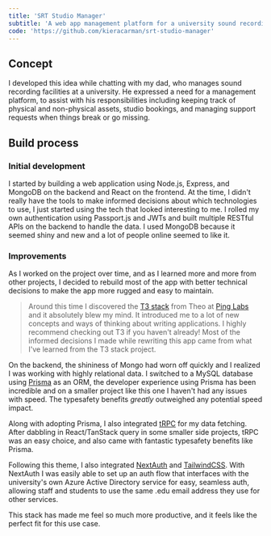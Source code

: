 ```yaml
---
title: 'SRT Studio Manager'
subtitle: 'A web app management platform for a university sound recording technology department'
code: 'https://github.com/kieracarman/srt-studio-manager'
---
```


## Concept

I developed this idea while chatting with my dad, who manages sound recording facilities at a university. He expressed a need for a management platform, to assist with his responsibilities including keeping track of physical and non-physical assets, studio bookings, and managing support requests when things break or go missing.

## Build process

### Initial development

I started by building a web application using Node.js, Express, and MongoDB on the backend and React on the frontend. At the time, I didn't really have the tools to make informed decisions about which technologies to use, I just started using the tech that looked interesting to me. I rolled my own authentication using Passport.js and JWTs and built multiple RESTful APIs on the backend to handle the data. I used MongoDB because it seemed shiny and new and a lot of people online seemed to like it.

### Improvements

As I worked on the project over time, and as I learned more and more from other projects, I decided to rebuild most of the app with better technical decisions to make the app more rugged and easy to maintain.

> Around this time I discovered the [T3 stack](https://init.tips) from Theo at [Ping Labs](https://ping.gg) and it absolutely blew my mind. It introduced me to a lot of new concepts and ways of thinking about writing applications. I highly recommend checking out T3 if you haven't already! Most of the informed decisions I made while rewriting this app came from what I've learned from the T3 stack project.

On the backend, the shininess of Mongo had worn off quickly and I realized I was working with highly relational data. I switched to a MySQL database using [Prisma](https://prisma.io) as an ORM, the developer experience using Prisma has been incredible and on a smaller project like this one I haven't had any issues with speed. The typesafety benefits _greatly_ outweighed any potential speed impact.

Along with adopting Prisma, I also integrated [tRPC](https://trpc.io) for my data fetching. After dabbling in React/TanStack query in some smaller side projects, tRPC was an easy choice, and also came with fantastic typesafety benefits like Prisma.

Following this theme, I also integrated [NextAuth](https://next-auth.js.org) and [TailwindCSS](https://tailwindcss.com). With NextAuth I was easily able to set up an auth flow that interfaces with the university's own Azure Active Directory service for easy, seamless auth, allowing staff and students to use the same .edu email address they use for other services.

This stack has made me feel so much more productive, and it feels like the perfect fit for this use case.

